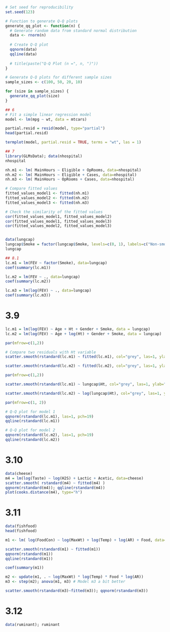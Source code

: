```r
# Set seed for reproducibility
set.seed(123)

# Function to generate Q-Q plots
generate_qq_plot <- function(n) {
  # Generate random data from standard normal distribution
  data <- rnorm(n)
  
  # Create Q-Q plot
  qqnorm(data)
  qqline(data)
  
  # title(paste("Q-Q Plot (n =", n, ")"))
}

# Generate Q-Q plots for different sample sizes
sample_sizes <- c(100, 50, 20, 10)

for (size in sample_sizes) {
  generate_qq_plot(size)
}
```

```r
## 6
# Fit a simple linear regression model
model <- lm(mpg ~ wt, data = mtcars)

partial.resid = resid(model, type="partial")
head(partial.resid)

termplot(model, partial.resid = TRUE, terms = "wt", las = 1)
```

```r
## 7
library(GLMsData); data(nhospital)
nhospital
```

```r
nh.m1 <- lm( MainHours ~ Eligible + OpRooms, data=nhospital)
nh.m2 <- lm( MainHours ~ Eligible + Cases, data=nhospital)
nh.m3 <- lm( MainHours ~ OpRooms + Cases, data=nhospital)

# Compare fitted values
fitted_values_model1 <- fitted(nh.m1)
fitted_values_model2 <- fitted(nh.m2)
fitted_values_model3 <- fitted(nh.m3)

# Check the similarity of the fitted values
cor(fitted_values_model1, fitted_values_model2)
cor(fitted_values_model1, fitted_values_model3)
cor(fitted_values_model2, fitted_values_model3)
```

```r

```

```r
data(lungcap)
lungcap$Smoke = factor(lungcap$Smoke, levels=c(0, 1), labels=c("Non-smoker","Smoker"))
lungcap
```

```r
## 8.1 
lc.m1 = lm(FEV ~ factor(Smoke), data=lungcap)
coef(summary(lc.m1))
```

```r
lc.m2 = lm(FEV ~ ., data=lungcap)
coef(summary(lc.m2))
```

```r
lc.m3 = lm(log(FEV) ~ ., data=lungcap)
coef(summary(lc.m3))
```

# 3.9

```r
lc.m1 = lm(log(FEV) ~ Age + Ht + Gender + Smoke, data = lungcap)
lc.m2 = lm(log(FEV) ~ Age + log(Ht) + Gender + Smoke, data = lungcap)

par(mfrow=c(1,2))

# Compare two residuals with Ht variable
scatter.smooth(rstandard(lc.m1) ~ fitted(lc.m1), col="grey", las=1, ylab="Standardized residuals", xlab="Height (inches)")

scatter.smooth(rstandard(lc.m2) ~ fitted(lc.m2), col="grey", las=1, ylab="Standardized residuals", xlab="log(Height) (inches)")
```

```r
par(mfrow=c(1,2))

scatter.smooth(rstandard(lc.m1) ~ lungcap$Ht, col="grey", las=1, ylab="Standardized residuals", xlab="Height (inches)")

scatter.smooth(rstandard(lc.m2) ~ log(lungcap$Ht), col="grey", las=1, ylab="Standardized residuals", xlab="log(Height) (inches)")
```

```r
par(mfrow=c(1, 2))

# Q-Q plot for model 1
qqnorm(rstandard(lc.m1), las=1, pch=19)
qqline(rstandard(lc.m1))

# Q-Q plot for model 2
qqnorm(rstandard(lc.m2), las=1, pch=19)
qqline(rstandard(lc.m2))
```

# 3.10

```r
data(cheese)
m4 = lm(log(Taste) ~ log(H2S) + Lactic + Acetic, data=cheese)
scatter.smooth( rstandard(m4) ~ fitted(m4) )
qqnorm(rstandard(m4)); qqline(rstandard(m4))
plot(cooks.distance(m4), type="h")
```

# 3.11

```r
data(fishfood)
head(fishfood)
```

```r
m1 <- lm( log(FoodCon) ~ log(MaxWt) + log(Temp) + log(AR) + Food, data=fishfood); anova(m1)
```

```r
scatter.smooth(rstandard(m1) ~ fitted(m1))
qqnorm(rstandard(m1))
qqline(rstandard(m1))
```

```r
coef(summary(m1))
```

```r
m2 <- update(m1, . ~ log(MaxWt) * log(Temp) * Food * log(AR))
m3 <- step(m2); anova(m1, m3) # Model m3 a bit better
```

```r
scatter.smooth(rstandard(m3)~fitted(m3)); qqnorm(rstandard(m3))
```

# 3.12

```r
data(ruminant); ruminant
```
